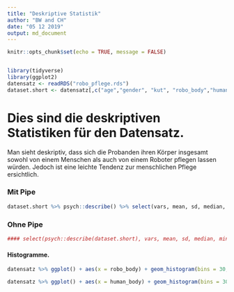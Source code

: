 ```yaml
---
title: "Deskriptive Statistik"
author: "BW and CH"
date: "05 12 2019"
output: md_document
---
```



```r
knitr::opts_chunk$set(echo = TRUE, message = FALSE)


library(tidyverse)
library(ggplot2)
datensatz <- readRDS("robo_pflege.rds")
dataset.short <- datensatz[,c("age","gender", "kut", "robo_body","human_body")]
```
# Dies sind die deskriptiven Statistiken für den Datensatz.
Man sieht deskriptiv, dass sich die Probanden ihren Körper insgesamt sowohl von einem Menschen als auch von einem Roboter pflegen lassen würden. Jedoch ist eine leichte Tendenz zur menschlichen Pflege ersichtlich.

### Mit Pipe
```r

dataset.short %>% psych::describe() %>% select(vars, mean, sd, median, min, max)
```

### Ohne Pipe
```r
#### select(psych::describe(dataset.short), vars, mean, sd, median, min, max)
```

#### **Histogramme.**
```r
datensatz %>% ggplot() + aes(x = robo_body) + geom_histogram(bins = 30, fill="red")

datensatz %>% ggplot() + aes(x = human_body) + geom_histogram(bins = 30, fill="blue")
```